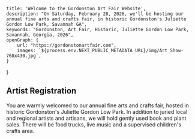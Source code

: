     title: 'Welcome to the Gordonston Art Fair Website',
    description: "On Saturday, February 28, 2026, we'll be hosting our annual fine arts and crafts fair, in historic Gordonston's Juliette Gordon Low Park, Savannah GA",
    keywords: "Gordonston, Art Fair, Historic, Juliette Gordon Low Park, Savannah, Georgia, 2026",
    openGraph: {
        url: "https://gordonstonartfair.com",
        images: `${process.env.NEXT_PUBLIC_METADATA_URL}/img/Art_Show-768x430.jpg`,
    }
}


<h2 className='m-auto text-[color:var(--gold-color)] italic'>Artist Registration</h2>

You are warmly welcomed to our annual fine arts and crafts fair, hosted in historic Gordonston's Juliette Gordon Low
Park. In addition to juried local and regional artists and artisans, we will hold gently used book and plant sales.
There will be food trucks, live music and a supervised children's crafts area.

<div className='pb-16'/>
